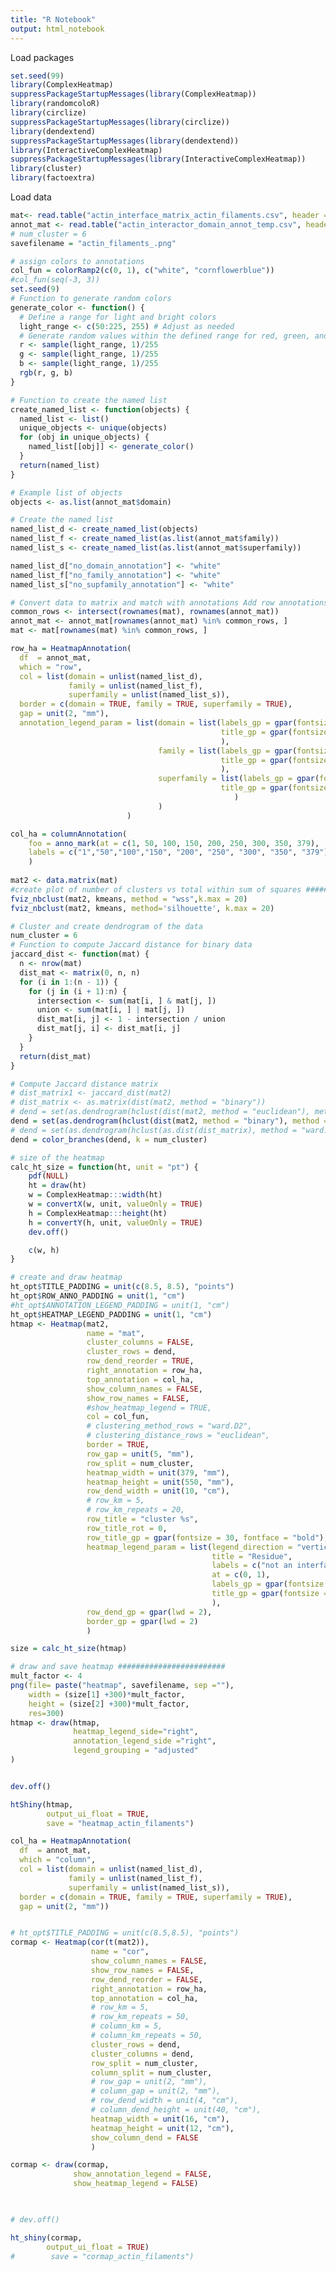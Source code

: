 ---
title: "R Notebook"
output: html_notebook
---

Load packages

```{r}
set.seed(99)
library(ComplexHeatmap)
suppressPackageStartupMessages(library(ComplexHeatmap))
library(randomcoloR)
library(circlize)
suppressPackageStartupMessages(library(circlize))
library(dendextend)
suppressPackageStartupMessages(library(dendextend))
library(InteractiveComplexHeatmap)
suppressPackageStartupMessages(library(InteractiveComplexHeatmap))
library(cluster)
library(factoextra)
```

Load data

```{r}
mat<- read.table("actin_interface_matrix_actin_filaments.csv", header = T, sep = ",", row.names = "X")
annot_mat <- read.table("actin_interactor_domain_annot_temp.csv", header = T, sep = ",", row.names = "X")
# num_cluster = 6
savefilename = "actin_filaments_.png"

# assign colors to annotations
col_fun = colorRamp2(c(0, 1), c("white", "cornflowerblue"))
#col_fun(seq(-3, 3))
set.seed(9)
# Function to generate random colors
generate_color <- function() {
  # Define a range for light and bright colors
  light_range <- c(50:225, 255) # Adjust as needed
  # Generate random values within the defined range for red, green, and blue
  r <- sample(light_range, 1)/255
  g <- sample(light_range, 1)/255
  b <- sample(light_range, 1)/255
  rgb(r, g, b)
}

# Function to create the named list
create_named_list <- function(objects) {
  named_list <- list()
  unique_objects <- unique(objects)
  for (obj in unique_objects) {
    named_list[[obj]] <- generate_color()
  }
  return(named_list)
}

# Example list of objects
objects <- as.list(annot_mat$domain)

# Create the named list
named_list_d <- create_named_list(objects)
named_list_f <- create_named_list(as.list(annot_mat$family))
named_list_s <- create_named_list(as.list(annot_mat$superfamily))

named_list_d["no_domain_annotation"] <- "white"
named_list_f["no_family_annotation"] <- "white"
named_list_s["no_supfamily_annotation"] <- "white"

# Convert data to matrix and match with annotations Add row annotations
common_rows <- intersect(rownames(mat), rownames(annot_mat))
annot_mat <- annot_mat[rownames(annot_mat) %in% common_rows, ]
mat <- mat[rownames(mat) %in% common_rows, ]

row_ha = HeatmapAnnotation(
  df  = annot_mat, 
  which = "row",
  col = list(domain = unlist(named_list_d), 
             family = unlist(named_list_f),
             superfamily = unlist(named_list_s)),
  border = c(domain = TRUE, family = TRUE, superfamily = TRUE),
  gap = unit(2, "mm"),
  annotation_legend_param = list(domain = list(labels_gp = gpar(fontsize = 16),
                                               title_gp = gpar(fontsize = 22)
                                               ),
                                 family = list(labels_gp = gpar(fontsize = 16),
                                               title_gp = gpar(fontsize = 22)
                                               ),
                                 superfamily = list(labels_gp = gpar(fontsize = 16),
                                               title_gp = gpar(fontsize = 22)
                                                  )
                                 )
                          )

col_ha = columnAnnotation(
    foo = anno_mark(at = c(1, 50, 100, 150, 200, 250, 300, 350, 379), 
    labels = c("1","50","100","150", "200", "250", "300", "350", "379"))
    )
    
mat2 <- data.matrix(mat)
#create plot of number of clusters vs total within sum of squares #################################
fviz_nbclust(mat2, kmeans, method = "wss",k.max = 20)
fviz_nbclust(mat2, kmeans, method='silhouette', k.max = 20)
```

```{r}
# Cluster and create dendrogram of the data
num_cluster = 6
# Function to compute Jaccard distance for binary data
jaccard_dist <- function(mat) {
  n <- nrow(mat)
  dist_mat <- matrix(0, n, n)
  for (i in 1:(n - 1)) {
    for (j in (i + 1):n) {
      intersection <- sum(mat[i, ] & mat[j, ])
      union <- sum(mat[i, ] | mat[j, ])
      dist_mat[i, j] <- 1 - intersection / union
      dist_mat[j, i] <- dist_mat[i, j]
    }
  }
  return(dist_mat)
}

# Compute Jaccard distance matrix
# dist_matrix1 <- jaccard_dist(mat2)
# dist_matrix <- as.matrix(dist(mat2, method = "binary"))
# dend = set(as.dendrogram(hclust(dist(mat2, method = "euclidean"), method = "ward.D2")), "branches_lwd", 3)
dend = set(as.dendrogram(hclust(dist(mat2, method = "binary"), method = "ward.D2")), "branches_lwd", 3)
# dend = set(as.dendrogram(hclust(as.dist(dist_matrix), method = "ward.D2")), "branches_lwd", 3)
dend = color_branches(dend, k = num_cluster)

```

```{r}
# size of the heatmap
calc_ht_size = function(ht, unit = "pt") {
    pdf(NULL)
    ht = draw(ht)
    w = ComplexHeatmap:::width(ht)
    w = convertX(w, unit, valueOnly = TRUE)
    h = ComplexHeatmap:::height(ht)
    h = convertY(h, unit, valueOnly = TRUE)
    dev.off()

    c(w, h)
}

# create and draw heatmap
ht_opt$TITLE_PADDING = unit(c(8.5, 8.5), "points")
ht_opt$ROW_ANNO_PADDING = unit(1, "cm")
#ht_opt$ANNOTATION_LEGEND_PADDING = unit(1, "cm")
ht_opt$HEATMAP_LEGEND_PADDING = unit(1, "cm")
htmap <- Heatmap(mat2, 
                 name = "mat", 
                 cluster_columns = FALSE,
                 cluster_rows = dend,
                 row_dend_reorder = TRUE,
                 right_annotation = row_ha,
                 top_annotation = col_ha,
                 show_column_names = FALSE,
                 show_row_names = FALSE,
                 #show_heatmap_legend = TRUE,
                 col = col_fun,
                 # clustering_method_rows = "ward.D2",
                 # clustering_distance_rows = "euclidean",
                 border = TRUE,
                 row_gap = unit(5, "mm"),
                 row_split = num_cluster,
                 heatmap_width = unit(379, "mm"),
                 heatmap_height = unit(550, "mm"),
                 row_dend_width = unit(10, "cm"),
                 # row_km = 5, 
                 # row_km_repeats = 20,
                 row_title = "cluster %s",
                 row_title_rot = 0,
                 row_title_gp = gpar(fontsize = 30, fontface = "bold"),
                 heatmap_legend_param = list(legend_direction = "vertical",
                                             title = "Residue",
                                             labels = c("not an interface residue", "is an interface residue"),
                                             at = c(0, 1),
                                             labels_gp = gpar(fontsize = 16),
                                             title_gp = gpar(fontsize = 18)
                                             ),
                 row_dend_gp = gpar(lwd = 2),
                 border_gp = gpar(lwd = 2)
                 )

size = calc_ht_size(htmap)

# draw and save heatmap ########################
mult_factor <- 4
png(file= paste("heatmap", savefilename, sep =""),
    width = (size[1] +300)*mult_factor,
    height = (size[2] +300)*mult_factor,
    res=300)
htmap <- draw(htmap,
              heatmap_legend_side="right",
              annotation_legend_side ="right",
              legend_grouping = "adjusted"
)


dev.off()
```

```{r}
htShiny(htmap,
        output_ui_float = TRUE,
        save = "heatmap_actin_filaments")
```

```{r}
col_ha = HeatmapAnnotation(
  df  = annot_mat, 
  which = "column",
  col = list(domain = unlist(named_list_d), 
             family = unlist(named_list_f),
             superfamily = unlist(named_list_s)),
  border = c(domain = TRUE, family = TRUE, superfamily = TRUE),
  gap = unit(2, "mm"))


# ht_opt$TITLE_PADDING = unit(c(8.5,8.5), "points")
cormap <- Heatmap(cor(t(mat2)), 
                  name = "cor",
                  show_column_names = FALSE,
                  show_row_names = FALSE,
                  row_dend_reorder = FALSE,
                  right_annotation = row_ha,
                  top_annotation = col_ha,
                  # row_km = 5,
                  # row_km_repeats = 50,
                  # column_km = 5,
                  # column_km_repeats = 50,
                  cluster_rows = dend,
                  cluster_columns = dend,
                  row_split = num_cluster,
                  column_split = num_cluster,
                  # row_gap = unit(2, "mm"),
                  # column_gap = unit(2, "mm"),
                  # row_dend_width = unit(4, "cm"),
                  # column_dend_height = unit(40, "cm"),
                  heatmap_width = unit(16, "cm"),
                  heatmap_height = unit(12, "cm"),
                  show_column_dend = FALSE
                  )

cormap <- draw(cormap,
              show_annotation_legend = FALSE,
              show_heatmap_legend = FALSE)

              

# dev.off()
```

```{r}
ht_shiny(cormap,
        output_ui_float = TRUE)
#        save = "cormap_actin_filaments")
```
